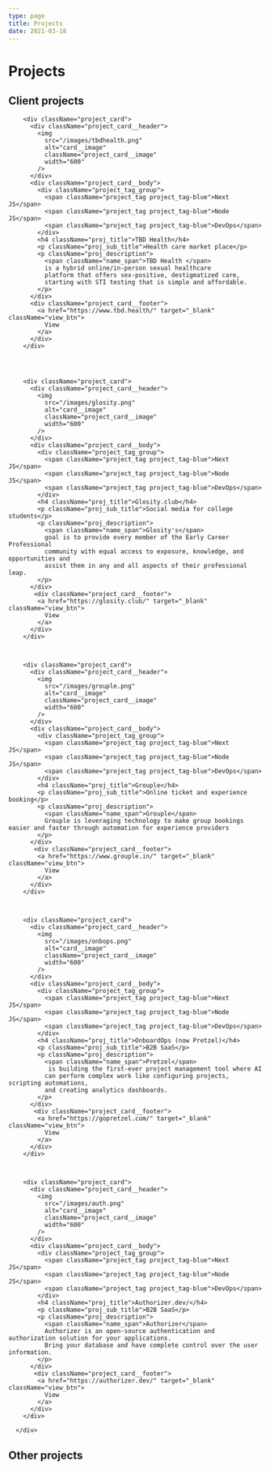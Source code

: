 ```yaml
---
type: page
title: Projects
date: 2021-03-18
---
```


# Projects


## Client projects

 <div className="project_container">

        <div className="project_card">
          <div className="project_card__header">
            <img
              src="/images/tbdhealth.png"
              alt="card__image"
              className="project_card__image"
              width="600"
            />
          </div>
          <div className="project_card__body">
            <div className="project_tag_group">
              <span className="project_tag project_tag-blue">Next JS</span>
              <span className="project_tag project_tag-blue">Node JS</span>
              <span className="project_tag project_tag-blue">DevOps</span>
            </div>
            <h4 className="proj_title">TBD Health</h4>
            <p className="proj_sub_title">Health care market place</p>
            <p className="proj_description">
              <span className="name_span">TBD Health </span>
              is a hybrid online/in-person sexual healthcare
              platform that offers sex-positive, destigmatized care,
              starting with STI testing that is simple and affordable.
            </p>
          </div>
          <div className="project_card__footer">
            <a href="https://www.tbd.health/" target="_blank" className="view_btn">
              View
            </a>
          </div>
        </div>




        <div className="project_card">
          <div className="project_card__header">
            <img
              src="/images/glosity.png"
              alt="card__image"
              className="project_card__image"
              width="600"
            />
          </div>
          <div className="project_card__body">
            <div className="project_tag_group">
              <span className="project_tag project_tag-blue">Next JS</span>
              <span className="project_tag project_tag-blue">Node JS</span>
              <span className="project_tag project_tag-blue">DevOps</span>
            </div>
            <h4 className="proj_title">Glosity.club</h4>
            <p className="proj_sub_title">Social media for college students</p>
            <p className="proj_description">
              <span className="name_span">Glosity's</span>
              goal is to provide every member of the Early Career Professional
              community with equal access to exposure, knowledge, and opportunities and
              assist them in any and all aspects of their professional leap.
            </p>
          </div>
           <div className="project_card__footer">
            <a href="https://glosity.club/" target="_blank" className="view_btn">
              View
            </a>
          </div>
        </div>



        <div className="project_card">
          <div className="project_card__header">
            <img
              src="/images/grouple.png"
              alt="card__image"
              className="project_card__image"
              width="600"
            />
          </div>
          <div className="project_card__body">
            <div className="project_tag_group">
              <span className="project_tag project_tag-blue">Next JS</span>
              <span className="project_tag project_tag-blue">Node JS</span>
              <span className="project_tag project_tag-blue">DevOps</span>
            </div>
            <h4 className="proj_title">Grouple</h4>
            <p className="proj_sub_title">Online ticket and experience booking</p>
            <p className="proj_description">
              <span className="name_span">Grouple</span>
              Grouple is leveraging technology to make group bookings easier and faster through automation for experience providers
            </p>
          </div>
           <div className="project_card__footer">
            <a href="https://www.grouple.in/" target="_blank" className="view_btn">
              View
            </a>
          </div>
        </div>



        <div className="project_card">
          <div className="project_card__header">
            <img
              src="/images/onbops.png"
              alt="card__image"
              className="project_card__image"
              width="600"
            />
          </div>
          <div className="project_card__body">
            <div className="project_tag_group">
              <span className="project_tag project_tag-blue">Next JS</span>
              <span className="project_tag project_tag-blue">Node JS</span>
              <span className="project_tag project_tag-blue">DevOps</span>
            </div>
            <h4 className="proj_title">OnboardOps (now Pretzel)</h4>
            <p className="proj_sub_title">B2B SaaS</p>
            <p className="proj_description">
              <span className="name_span">Pretzel</span>
               is building the first-ever project management tool where AI
              can perform complex work like configuring projects, scripting automations,
              and creating analytics dashboards.
            </p>
          </div>
           <div className="project_card__footer">
            <a href="https://gopretzel.com/" target="_blank" className="view_btn">
              View
            </a>
          </div>
        </div>



        <div className="project_card">
          <div className="project_card__header">
            <img
              src="/images/auth.png"
              alt="card__image"
              className="project_card__image"
              width="600"
            />
          </div>
          <div className="project_card__body">
            <div className="project_tag_group">
              <span className="project_tag project_tag-blue">Next JS</span>
              <span className="project_tag project_tag-blue">Node JS</span>
              <span className="project_tag project_tag-blue">DevOps</span>
            </div>
            <h4 className="proj_title">Authorizer.dev/</h4>
            <p className="proj_sub_title">B2B SaaS</p>
            <p className="proj_description">
              <span className="name_span">Authorizer</span>
              Authorizer is an open-source authentication and authorization solution for your applications.
              Bring your database and have complete control over the user information.
            </p>
          </div>
           <div className="project_card__footer">
            <a href="https://authorizer.dev/" target="_blank" className="view_btn">
              View
            </a>
          </div>
        </div>

      </div>

## Other projects
